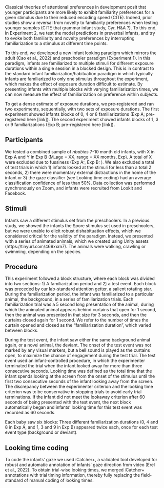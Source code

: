 

Classical theories of attentional preferences in development posit that younger participants are more likely to exhibit familiarity preferences for a given stimulus due to their reduced encoding speed (CITE). Indeed, prior studies show a reversal from novelty to familiarity preferences when testing younger samples (CITE that grammar infant study, Cyr, H&A ?). To this end, in Experiment 2, we test the model predictions in preverbal infants, and try to evoke both familiarity and novelty preferences by interrupting familiarization to a stimulus at different time points. 

To this end, we developed a new infant looking paradigm which mirrors the adult (Cao et al., 2022) and preschooler paradigm (Experiment 1). In this paradigm, infants are familiarized to multiple stimuli for different exposure durations within a single session in a blocked design. This is in contrast to the standard infant familiarization/habituation paradigm in which typically infants are familiarized to only one stimulus throughout the experiment, which makes the effect of exposure duration difficult to estimate. By presenting infants with multiple blocks with varying familiarization times, we can now measure the effect of familiarization on preference within subjects.

To get a dense estimate of exposure durations, we pre-registered and ran two experiments, sequentially, with two sets of exposure durations. The first experiment showed infants blocks of 0, 4 or 8 familiarizations (Exp A; pre-registered here [link]). The second experiment showed infants blocks of 1, 3 or 9 familiarizations (Exp B; pre-registered here [link]).



## Participants

We tested a combined sample of $n babies$ 7-10 month old infants, with X in Exp A and Y in Exp B (M_age = XX, range = XX months, Exp). A total of X were excluded due to fussiness (Exp A:, Exp B: ). We also excluded a total of test trials in which 1) infants looked at the stimuli for less than a total 2 seconds, 2) there were momentary external distractions in the home of the infant or 3) the gaze classifier (see Looking time coding) had an average classification confidence of less than 50%. Data collection was performed synchronously on Zoom, and infants were recruited from Lookit and Facebook. 


## Stimuli

Infants saw a different stimulus set from the preschoolers. In a previous study, we showed the infants the Spore stimulus set used in preschoolers, but we were unable to elicit robust dishabituation effects, which we considered critical for the validity of the paradigm. Instead, we presented with a series of animated animals, which we created using Unity assets (https://tinyurl.com/469xxrn7). The animals were walking, crawling or swimming, depending on the species.

## Procedure

This experiment followed a block structure, where each block was divided into two sections: 1) A familiarization period and 2) a test event. Each block was preceded by our lab-standard attention getter, a salient rotating star. During the familiarization period, the infant was familiarized to a particular animal, the background, in a series of familiarization trials. Each familiarization trial was a 5 second long presentation of the animal, during which the animated animal appears behind curtains that open for 1 second, then the animal was presented in that size for 3 seconds, and then the curtains closed again for 1 second. We refer to the number of times the curtain opened and closed as the "familiarization duration", which varied between blocks.

During the test event, the infant saw either the same background animal again, or a novel animal, the deviant. The onset of the test event was not marked by any visual markers, but a bell sound is played as the curtains open, to maximize the chance of engagement during the test trial. The test event used an infant-controlled procedure, in which the experimenter terminated the trial when the infant looked away for more than three consecutive seconds. Looking time was defined as the total time that the infant spends looking at the screen from the onset of the stimulus until the first two consecutive seconds of the infant looking away from the screen. The discrepancy between the experimenter criterion and the looking time criterion was to be conservative in stopping trials to avoid early trial terminations. If the infant did not meet the lookaway criterion after 60 seconds of being presented with the test event, the next block automatically began and infants’ looking time for this test event was recorded as 60 seconds.

Each baby saw six blocks: Three different familiarization durations (0, 4 and 8 in Exp A, and 1, 3 and 9 in Exp B) appeared twice each, once for each test event type (background or deviant). 


## Looking time coding
To code the infants’ gaze we used iCatcher+, a validated tool developed for robust and automatic annotation of infants’ gaze direction from video (Erel et al., 2022). To obtain trial-wise looking times, we merged iCatcher+ annotations with trial timing information, thereby fully replacing the field-standard of manual coding of looking times. 


